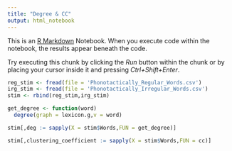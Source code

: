 ```yaml
---
title: "Degree & CC"
output: html_notebook
---
```


This is an [R Markdown](http://rmarkdown.rstudio.com) Notebook. When you execute code within the notebook, the results appear beneath the code. 

Try executing this chunk by clicking the *Run* button within the chunk or by placing your cursor inside it and pressing *Ctrl+Shift+Enter*. 

```r
reg_stim <- fread(file = 'Phonotactically_Regular_Words.csv')
irg_stim <- fread(file = 'Phonotactically_Irregular_Words.csv')
stim <- rbind(reg_stim,irg_stim)
```

```r
get_degree <- function(word)
  degree(graph = lexicon.g,v = word)

stim[,deg := sapply(X = stim$Words,FUN = get_degree)]
```

```r
stim[,clustering_coefficient := sapply(X = stim$Words,FUN = cc)]
```

